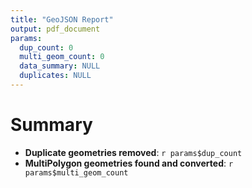 ```yaml
---
title: "GeoJSON Report"
output: pdf_document
params:
  dup_count: 0
  multi_geom_count: 0
  data_summary: NULL
  duplicates: NULL
---
```


# Summary

- **Duplicate geometries removed**: `r params$dup_count`
- **MultiPolygon geometries found and converted**: `r params$multi_geom_count`
